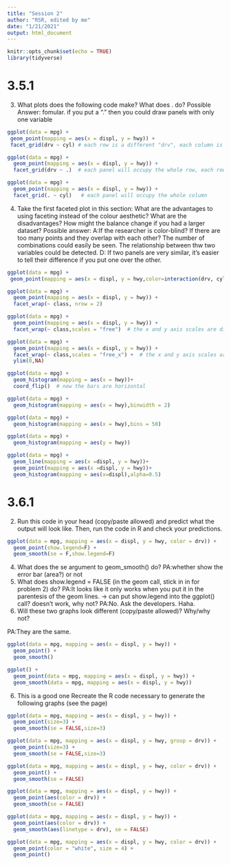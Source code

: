 ```yaml
---
title: "Session 2"
author: "RSR, edited by me"
date: "1/21/2021"
output: html_document
---
```


```r
knitr::opts_chunk$set(echo = TRUE)
library(tidyverse)
```

# 3.5.1
3. What plots does the following code make? What does . do?
Possible Answer: fomular. if you put a "." then you could draw panels with only one variable

```r
ggplot(data = mpg) +
 geom_point(mapping = aes(x = displ, y = hwy)) +
 facet_grid(drv ~ cyl) # each row is a different "drv", each column is a different "cyl"

ggplot(data = mpg) + 
  geom_point(mapping = aes(x = displ, y = hwy)) +
  facet_grid(drv ~ .)  # each panel will occupy the whole row, each row is a different "drv"

ggplot(data = mpg) +
  geom_point(mapping = aes(x = displ, y = hwy)) +
  facet_grid(. ~ cyl)   # each panel will occupy the whole column
```

4. Take the first faceted plot in this section:
What are the advantages to using faceting instead of the colour aesthetic? What are the disadvantages? How might the balance change if you had a larger dataset?
Possible answer: A:If the researcher is color-blind? If there are too many points and they overlap with each other? The number of combinations could easily be seen. The relationship between thw two variables could be detected.
D: If two panels are very similar, it's easier to tell their difference if you put one over the other.

```r
ggplot(data = mpg) +
 geom_point(mapping = aes(x = displ, y = hwy,color=interaction(drv, cyl))) # deal with all combinations of two variables
```

```r
ggplot(data = mpg) + 
  geom_point(mapping = aes(x = displ, y = hwy)) + 
  facet_wrap(~ class, nrow = 2)
```

```r
ggplot(data = mpg) + 
  geom_point(mapping = aes(x = displ, y = hwy)) + 
  facet_wrap(~ class,scales = "free")  # the x and y axis scales are different for each panel
```

```r
ggplot(data = mpg) + 
  geom_point(mapping = aes(x = displ, y = hwy)) + 
  facet_wrap(~ class,scales = "free_x") +  # the x and y axis scales are different for each panel
  ylim(0,NA)
```

```r
ggplot(data = mpg) + 
  geom_histogram(mapping = aes(x = hwy))+
  coord_flip()  # now the bars are horizontal
```


```r
ggplot(data = mpg) + 
  geom_histogram(mapping = aes(x = hwy),binwidth = 2)
```

```r
ggplot(data = mpg) + 
  geom_histogram(mapping = aes(x = hwy),bins = 50)
```

```r
ggplot(data = mpg) + 
  geom_histogram(mapping = aes(y = hwy))
```
```r
ggplot(data = mpg) + 
  geom_line(mapping = aes(x =displ, y = hwy))+
  geom_point(mapping = aes(x =displ, y = hwy))+
  geom_histogram(mapping = aes(x=displ),alpha=0.5)

```

# 3.6.1
2. Run this code in your head (copy/paste allowed) and predict what the output will look 
like. Then, run the code in R and check your predictions.

```r
ggplot(data = mpg, mapping = aes(x = displ, y = hwy, color = drv)) + 
  geom_point(show.legend=F) + 
  geom_smooth(se = F,show.legend=F)
```

4. What does the se argument to geom_smooth() do?
PA:whether show the error bar (area?) or not
3. What does show.legend = FALSE (in the geom call, stick in in for problem 2) do? 
PA:It looks like it only works when you put it in the parentesis of the geom lines.
-> can put show.legend into the ggplot() call?  doesn't work, why not?
PA:No. Ask the developers. Haha.
5. Will these two graphs look different (copy/paste allowed)? Why/why not?

PA:They are the same.
```r
ggplot(data = mpg, mapping = aes(x = displ, y = hwy)) + 
  geom_point() + 
  geom_smooth()

ggplot() + 
  geom_point(data = mpg, mapping = aes(x = displ, y = hwy)) + 
  geom_smooth(data = mpg, mapping = aes(x = displ, y = hwy))
```

6. This is a good one
Recreate the R code necessary to generate the following graphs (see the page)

```r
ggplot(data = mpg, mapping = aes(x = displ, y = hwy)) + 
  geom_point(size=3) + 
  geom_smooth(se = FALSE,size=3)
```
```r
ggplot(data = mpg, mapping = aes(x = displ, y = hwy, group = drv)) + 
  geom_point(size=3) + 
  geom_smooth(se = FALSE,size=3)

```
```r
ggplot(data = mpg, mapping = aes(x = displ, y = hwy, color = drv)) + 
  geom_point() + 
  geom_smooth(se = FALSE)
```


```r
ggplot(data = mpg, mapping = aes(x = displ, y = hwy)) + 
  geom_point(aes(color = drv)) + 
  geom_smooth(se = FALSE)
```


```r
ggplot(data = mpg, mapping = aes(x = displ, y = hwy)) + 
  geom_point(aes(color = drv)) + 
  geom_smooth(aes(linetype = drv), se = FALSE)
```

```r
ggplot(data = mpg, mapping = aes(x = displ, y = hwy, color = drv)) + 
  geom_point(color = "white", size = 4) +
  geom_point()
```

